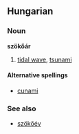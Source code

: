 ==Hungarian==
===Noun===
'''szökőár'''

# [[tidal wave]], [[tsunami]]

====Alternative spellings====
*[[cunami]]

===See also===
*[[szökőév]]